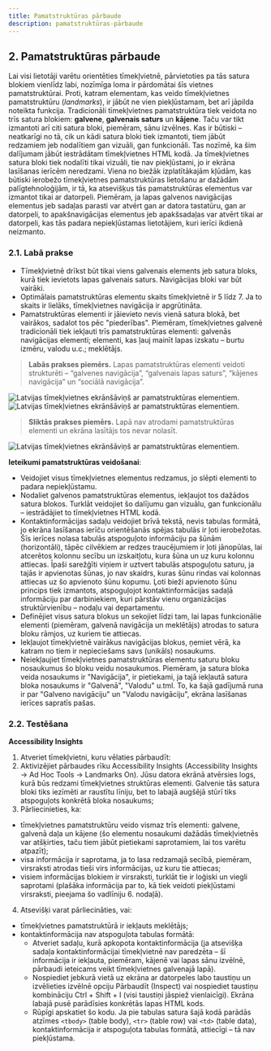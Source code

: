 ```yaml
---
title: Pamatstruktūras pārbaude
description: pamatstruktūras-pārbaude
---
```


## **2. Pamatstruktūras pārbaude**

Lai visi lietotāji varētu orientēties tīmekļvietnē, pārvietoties pa tās satura blokiem vienlīdz labi, nozīmīga loma ir pārdomātai šīs vietnes pamatstruktūrai. Proti, katram elementam, kas veido tīmekļvietnes pamatstruktūru (_landmarks_), ir jābūt ne vien piekļūstamam, bet arī jāpilda noteikta funkcija.
Tradicionāli tīmekļvietnes pamatstruktūra tiek veidota no trīs satura blokiem: **galvene**, **galvenais saturs** un **kājene**. Taču var tikt izmantoti arī citi satura bloki, piemēram, sānu izvēlnes. Kas ir būtiski – neatkarīgi no tā, cik un kādi satura bloki tiek izmantoti, tiem jābūt redzamiem jeb nodalītiem gan vizuāli, gan funkcionāli. Tas nozīmē, ka šim dalījumam jābūt iestrādātam tīmekļvietnes HTML kodā. Ja tīmekļvietnes satura bloki tiek nodalīti tikai vizuāli, tie nav piekļūstami, jo ir ekrāna lasīšanas ierīcēm neredzami. Viena no biežāk izplatītākajām kļūdām, kas būtiski ierobežo tīmekļvietnes pamatstruktūras lietošanu ar dažādām palīgtehnoloģijām, ir tā, ka atsevišķus tās pamatstruktūras elementus var izmantot tikai ar datorpeli. Piemēram, ja lapas galvenos navigācijas elementus jeb sadaļas parasti var atvērt gan ar datora tastatūru, gan ar datorpeli, to apakšnavigācijas elementus jeb apakšsadaļas var atvērt tikai ar datorpeli, kas tās padara nepiekļūstamas lietotājiem, kuri ierīci ikdienā neizmanto.

### **2.1. Labā prakse**

- Tīmekļvietnē drīkst būt tikai viens galvenais elements jeb satura bloks, kurā tiek ievietots lapas galvenais saturs. Navigācijas bloki var būt vairāki.
- Optimālais pamatstruktūras elementu skaits tīmekļvietnē ir 5 līdz 7. Ja to skaits ir lielāks, tīmekļvietnes navigācija ir apgrūtināta.
- Pamatstruktūras elementi ir jāievieto nevis vienā satura blokā, bet vairākos, sadalot tos pēc "piederības". Piemēram, tīmekļvietnes galvenē tradicionāli tiek iekļauti trīs pamatstruktūras elementi: galvenās navigācijas elementi; elementi, kas ļauj mainīt lapas izskatu – burtu izmēru, valodu u.c.; meklētājs.

> **Labās prakses piemērs.** Lapas pamatstruktūras elementi veidoti strukturēti – “galvenes navigācija”, “galvenais lapas saturs”, “kājenes navigācija” un “sociālā navigācija”.

![Latvijas tīmekļvietnes ekrānšāviņš ar pamatstruktūras elementiem.](../../../assets/images/2023/Struktura_1.png)
![Latvijas tīmekļvietnes ekrānšāviņš ar pamatstruktūras elementiem.](../../../assets/images/2023/Struktura_2.png)

> **Sliktās prakses piemērs.** Lapā nav atrodami pamatstruktūras elementi un ekrāna lasītājs tos nevar nolasīt.

![Latvijas tīmekļvietnes ekrānšāviņš ar pamatstruktūras elementiem.](../../../assets/images/2023/Struktura_3.png)

**Ieteikumi pamatstruktūras veidošanai**:

- Veidojiet visus tīmekļvietnes elementus redzamus, jo slēpti elementi to padara nepiekļūstamu.
- Nodaliet galvenos pamatstruktūras elementus, iekļaujot tos dažādos satura blokos. Turklāt veidojiet šo dalījumu gan vizuālu, gan funkcionālu – iestrādājiet to tīmekļvietnes HTML kodā.
- Kontaktinformācijas sadaļu veidojiet brīvā tekstā, nevis tabulas formātā, jo ekrāna lasīšanas ierīču orientēšanās spējas tabulās ir ļoti ierobežotas. Šīs ierīces nolasa tabulās atspoguļoto informāciju pa šūnām (horizontāli), tāpēc cilvēkiem ar redzes traucējumiem ir ļoti jānopūlas, lai atcerētos kolonnu secību un izskaitļotu, kura šūna un uz kuru kolonnu attiecas. Īpaši sarežģīti viņiem ir uztvert tabulās atspoguļotu saturu, ja tajās ir apvienotas šūnas, jo nav skaidrs, kuras šūnu rindas vai kolonnas attiecas uz šo apvienoto šūnu kopumu. Ļoti bieži apvienoto šūnu princips tiek izmantots, atspoguļojot kontaktinformācijas sadaļā informāciju par darbiniekiem, kuri pārstāv vienu organizācijas struktūrvienību – nodaļu vai departamentu.
- Definējiet visus satura blokus un sekojiet līdzi tam, lai lapas funkcionālie elementi (piemēram, galvenā navigācija un meklētājs) atrodas to satura bloku rāmjos, uz kuriem tie attiecas.
- Iekļaujot tīmekļvietnē vairākus navigācijas blokus, ņemiet vērā, ka katram no tiem ir nepieciešams savs (unikāls) nosaukums.
- Neiekļaujiet tīmekļvietnes pamatstruktūras elementu saturu bloku nosaukumus šo bloku veidu nosaukumos. Piemēram, ja satura bloka veida nosaukums ir "Navigācija", ir pietiekami, ja tajā iekļautā satura bloka nosaukums ir "Galvenā", "Valodu" u.tml. To, ka šajā gadījumā runa ir par "Galveno navigāciju" un "Valodu navigāciju", ekrāna lasīšanas ierīces sapratīs pašas.

### **2.2. Testēšana**

**Accessibility Insights**

1. Atveriet tīmekļvietni, kuru vēlaties pārbaudīt:
1. Aktivizējiet pārbaudes rīku Accessibility Insights (Accessibility Insights → Ad Hoc Tools → Landmarks On). Jūsu datora ekrānā atvērsies logs, kurā būs redzami tīmekļvietnes struktūras elementi. Galvenie tās satura bloki tiks iezīmēti ar raustītu līniju, bet to labajā augšējā stūrī tiks atspoguļots konkrētā bloka nosaukums;
1. Pārliecinieties, ka:

- tīmekļvietnes pamatstruktūru veido vismaz trīs elementi: galvene, galvenā daļa un kājene (šo elementu nosaukumi dažādās tīmekļvietnēs var atšķirties, taču tiem jābūt pietiekami saprotamiem, lai tos varētu atpazīt);
- visa informācija ir saprotama, ja to lasa redzamajā secībā, piemēram, virsraksti atrodas tieši virs informācijas, uz kuru tie attiecas;
- visiem informācijas blokiem ir virsraksti, turklāt tie ir loģiski un viegli saprotami (plašāka informācija par to, kā tiek veidoti piekļūstami virsraksti, pieejama šo vadlīniju 6. nodaļā).

4. Atsevišķi varat pārliecināties, vai:

- tīmekļvietnes pamatstruktūrā ir iekļauts meklētājs;
- kontaktinformācija nav atspoguļota tabulas formātā:
  - Atveriet sadaļu, kurā apkopota kontaktinformācija (ja atsevišķa sadaļa kontaktinformācijai tīmekļvietnē nav paredzēta – šī informācija ir iekļauta, piemēram, kājenē vai lapas sānu izvēlnē, pārbaudi ieteicams veikt tīmekļvietnes galvenajā lapā).
  - Nospiediet jebkurā vietā uz ekrāna ar datorpeles labo taustiņu un izvēlieties izvēlnē opciju Pārbaudīt (Inspect) vai nospiediet taustiņu kombināciju Ctrl + Shift + I (visi taustiņi jāspiež vienlaicīgi). Ekrāna labajā pusē parādīsies konkrētās lapas HTML kods.
  - Rūpīgi apskatiet šo kodu. Ja pie tabulas satura šajā kodā parādās atzīmes `<tbody>` (table body), `<tr>` (table row) vai `<td>` (table data), kontaktinformācija ir atspoguļota tabulas formātā, attiecīgi – tā nav piekļūstama.
